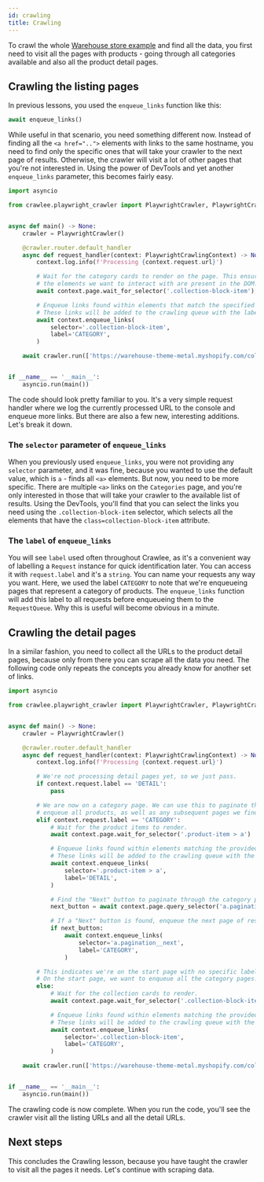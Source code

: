 ```yaml
---
id: crawling
title: Crawling
---
```



To crawl the whole [Warehouse store example](https://warehouse-theme-metal.myshopify.com/collections) and find all the data, you first need to visit all the pages with products - going through all categories available and also all the product detail pages.

## Crawling the listing pages

In previous lessons, you used the <ApiLink to="class/EnqueueLinksFunction">`enqueue_links`</ApiLink> function like this:

```python
await enqueue_links()
```

While useful in that scenario, you need something different now. Instead of finding all the `<a href="..">` elements with links to the same hostname, you need to find only the specific ones that will take your crawler to the next page of results. Otherwise, the crawler will visit a lot of other pages that you're not interested in. Using the power of DevTools and yet another <ApiLink to="class/EnqueueLinksFunction">`enqueue_links`</ApiLink> parameter, this becomes fairly easy.

```python
import asyncio

from crawlee.playwright_crawler import PlaywrightCrawler, PlaywrightCrawlingContext


async def main() -> None:
    crawler = PlaywrightCrawler()

    @crawler.router.default_handler
    async def request_handler(context: PlaywrightCrawlingContext) -> None:
        context.log.info(f'Processing {context.request.url}')

        # Wait for the category cards to render on the page. This ensures that
        # the elements we want to interact with are present in the DOM.
        await context.page.wait_for_selector('.collection-block-item')

        # Enqueue links found within elements that match the specified selector.
        # These links will be added to the crawling queue with the label CATEGORY.
        await context.enqueue_links(
            selector='.collection-block-item',
            label='CATEGORY',
        )

    await crawler.run(['https://warehouse-theme-metal.myshopify.com/collections'])


if __name__ == '__main__':
    asyncio.run(main())
```

The code should look pretty familiar to you. It's a very simple request handler where we log the currently processed URL to the console and enqueue more links. But there are also a few new, interesting additions. Let's break it down.

### The `selector` parameter of `enqueue_links`

When you previously used <ApiLink to="class/EnqueueLinksFunction">`enqueue_links`</ApiLink>, you were not providing any `selector` parameter, and it was fine, because you wanted to use the default value, which is `a` - finds all `<a>` elements. But now, you need to be more specific. There are multiple `<a>` links on the `Categories` page, and you're only interested in those that will take your crawler to the available list of results. Using the DevTools, you'll find that you can select the links you need using the `.collection-block-item` selector, which selects all the elements that have the `class=collection-block-item` attribute.

### The `label` of `enqueue_links`

You will see `label` used often throughout Crawlee, as it's a convenient way of labelling a <ApiLink to="class/Request">`Request`</ApiLink> instance for quick identification later. You can access it with `request.label` and it's a `string`. You can name your requests any way you want. Here, we used the label `CATEGORY` to note that we're enqueueing pages that represent a category of products. The <ApiLink to="class/EnqueueLinksFunction">`enqueue_links`</ApiLink> function will add this label to all requests before enqueueing them to the <ApiLink to="class/RequestQueue">`RequestQueue`</ApiLink>. Why this is useful will become obvious in a minute.

## Crawling the detail pages

In a similar fashion, you need to collect all the URLs to the product detail pages, because only from there you can scrape all the data you need. The following code only repeats the concepts you already know for another set of links.

```python
import asyncio

from crawlee.playwright_crawler import PlaywrightCrawler, PlaywrightCrawlingContext


async def main() -> None:
    crawler = PlaywrightCrawler()

    @crawler.router.default_handler
    async def request_handler(context: PlaywrightCrawlingContext) -> None:
        context.log.info(f'Processing {context.request.url}')

        # We're not processing detail pages yet, so we just pass.
        if context.request.label == 'DETAIL':
            pass

        # We are now on a category page. We can use this to paginate through and
        # enqueue all products, as well as any subsequent pages we find.
        elif context.request.label == 'CATEGORY':
            # Wait for the product items to render.
            await context.page.wait_for_selector('.product-item > a')

            # Enqueue links found within elements matching the provided selector.
            # These links will be added to the crawling queue with the label DETAIL.
            await context.enqueue_links(
                selector='.product-item > a',
                label='DETAIL',
            )

            # Find the "Next" button to paginate through the category pages.
            next_button = await context.page.query_selector('a.pagination__next')

            # If a "Next" button is found, enqueue the next page of results.
            if next_button:
                await context.enqueue_links(
                    selector='a.pagination__next',
                    label='CATEGORY',
                )

        # This indicates we're on the start page with no specific label.
        # On the start page, we want to enqueue all the category pages.
        else:
            # Wait for the collection cards to render.
            await context.page.wait_for_selector('.collection-block-item')

            # Enqueue links found within elements matching the provided selector.
            # These links will be added to the crawling queue with the label CATEGORY.
            await context.enqueue_links(
                selector='.collection-block-item',
                label='CATEGORY',
            )

    await crawler.run(['https://warehouse-theme-metal.myshopify.com/collections'])


if __name__ == '__main__':
    asyncio.run(main())
```

The crawling code is now complete. When you run the code, you'll see the crawler visit all the listing URLs and all the detail URLs.

## Next steps

This concludes the Crawling lesson, because you have taught the crawler to visit all the pages it needs. Let's continue with scraping data.

